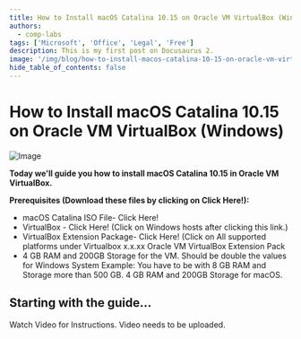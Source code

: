 ```yaml
---
title: How to Install macOS Catalina 10.15 on Oracle VM VirtualBox (Windows)
authors:
  - comp-labs
tags: ['Microsoft', 'Office', 'Legal', 'Free']
description: This is my first post on Docusaurus 2.
image: '/img/blog/how-to-install-macos-catalina-10-15-on-oracle-vm-virtualbox-windows.jpg'
hide_table_of_contents: false
---
```

# How to Install macOS Catalina 10.15 on Oracle VM VirtualBox (Windows)

![Image](/img/blog/how-to-install-macos-catalina-10-15-on-oracle-vm-virtualbox-windows.jpg)

**Today we'll guide you how to install macOS Catalina 10.15 in Oracle VM VirtualBox.**
<!-- truncate -->
**Prerequisites (Download these files by clicking on Click Here!):**

- macOS Catalina ISO File- Click Here!
- VirtualBox - Click Here! (Click on Windows hosts after clicking this link.)
- VirtualBox Extension Package- Click Here! (Click on All supported platforms under Virtualbox x.x.xx Oracle VM VirtualBox Extension Pack
- 4 GB RAM and 200GB Storage for the VM. Should be double the values for Windows System Example: You have to be with 8 GB RAM and Storage more than 500 GB. 4 GB RAM and 200GB Storage for macOS.

## Starting with the guide...

Watch Video for Instructions.
Video needs to be uploaded.